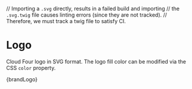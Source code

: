 // Importing a `.svg` directly, results in a failed build and importing
// the `.svg.twig` file causes linting errors (since they are not tracked).
// Therefore, we must track a twig file to satisfy CI.

<Meta title="Design/Brand" />

# Logo

Cloud Four logo in SVG format. The logo fill color can be modified via the CSS
`color` property.

<Preview>
  <Story name="Logo">{brandLogo}</Story>
</Preview>
